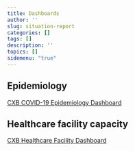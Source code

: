 ```yaml
---
title: Dashboards
author: ''
slug: situation-report
categories: []
tags: []
description: ''
topics: []
sidemenu: "true"
---
```



## Epidemiology 

[CXB COVID-19 Epidemiology Dashboard](https://worldhealthorg.shinyapps.io/cxb_dashboard_v2/)


## Healthcare facility capacity

[CXB Healthcare Facility Dashboard](https://worldhealthorg.shinyapps.io/cxb_dru_dashboard/)